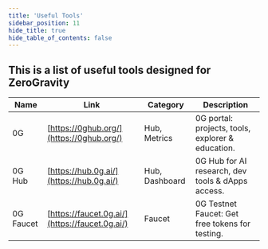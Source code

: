 ```yaml
---
title: 'Useful Tools'
sidebar_position: 11
hide_title: true
hide_table_of_contents: false
---
```



<PageTitle iconUrl="img/0g-icon.svg" title="ZeroGravity Useful Tools" />

## This is a list of useful tools designed for ZeroGravity

| Name | Link | Category | Description |
|------|------|----------|-------------|
| 0G | [https://0ghub.org/](https://0ghub.org/) | Hub, Metrics | 0G portal: projects, tools, explorer & education. |
| 0G Hub | [https://hub.0g.ai/](https://hub.0g.ai/) | Hub, Dashboard | 0G Hub for AI research, dev tools & dApps access. |
| 0G Faucet | [https://faucet.0g.ai/](https://faucet.0g.ai/) | Faucet | 0G Testnet Faucet: Get free tokens for testing. |
